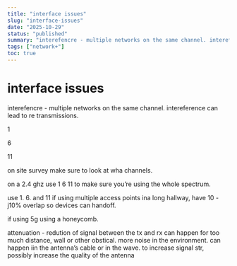 ```yaml
---
title: "interface issues"
slug: "interface-issues"
date: "2025-10-29"
status: "published"
summary: "interefencre - multiple networks on the same channel. intereference can lead to re transmissions."
tags: ["network+"]
toc: true
---
```


# interface issues

interefencre - multiple networks on the same channel. intereference can lead to re transmissions. 

1 

6 

11 

on site survey make sure to look at wha channels. 

on a 2.4 ghz use 1 6 11 to make sure you’re using the whole spectrum. 

use 1. 6. and 11 if using multiple access points ina long hallway, have 10 - j10% overlap so devices can handoff. 

if using 5g using a honeycomb. 

attenuation - redution of signal between the tx and rx can happen for too much distance, wall or other obstical. more noise in the environment. can happen iin the antenna’s cable or in the wave. to increase signal str, possibly increase the quality of the antenna